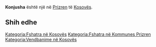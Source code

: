 {{Fshat në 
 | Emri                = Konjusha
 | EmriAlt                = 
 | NAME_SHORT_FORM=      
 | NAME_GENERIC=      
 | NAME_SORT_NAME_RO=      KONJUSHA
 | FULL_NAME_RO = Konjusha
 | FULL_NAME_ND_RO=Konjusha
 | SORT_NAME_RG=KONJUSHA
 | FULL_NAME_RG=Konjusha
 | FULL_NAME_ND_RG=Konjusha
 | SRP_NAME_SHORT_FORM=      
 | SRP_NAME_GENERIC=      
 | SRP_NAME_SORT_NAME_RO=      
 | SRP_FULL_NAME_RO = 
 | SRP_FULL_NAME_ND_RO=
 | SRP_SORT_NAME_RG=
 | SRP_FULL_NAME_RG=
 | SRP_FULL_NAME_ND_RG=
 | Emri (Rasa dhanore) = 
 | Figura              = 
 | Shteti              = Kosovo
 | Komuna              = Prizren
 | Kodi postar         = 
 | Sipërfaqja          = 

 | Popullsia           = 

 | Regj. i popullsisë  = 
 | Dend. e popullsisë  = 
 | Faqja zyrtare       = 
 <!--- Koordinatat ----> 
 | Gjerësia            = 42.227222
 | Gjatësia            = 20.610556
 | Lartësia            = 
}}
'''Konjusha''' është një [[]] në [[Prizren]] të [[Kosovës]].

<!-- == Gjeografia == -->
<!-- == Historia == -->
<!-- == Demografia == -->
== Shih edhe ==
{{Komuna Prizren}}
{{Kosovo-Administrata-Cung}}

[[Kategoria:Fshatra në Kosovës]]
[[Kategoria:Fshatra në Kommunes Prizren]]
[[Kategoria:Vendbanime në Kosovës]]